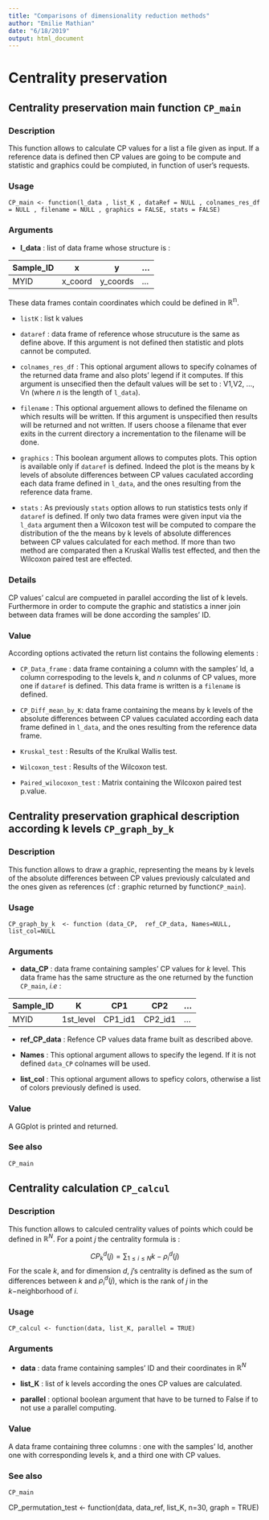 ```yaml
---
title: "Comparisons of dimensionality reduction methods"
author: "Emilie Mathian"
date: "6/18/2019"
output: html_document
---
```


# Centrality preservation 

## Centrality preservation main function `CP_main`

### Description 
 
This function allows to calculate CP values for a list a file given as input. If a reference data is defined then CP values are going to be compute and statistic and graphics could be compiuted, in function of user's requests. 

### Usage

`CP_main <- function(l_data , list_K , dataRef = NULL , colnames_res_df = NULL , filename = NULL , graphics = FALSE, stats = FALSE)`

### Arguments

* **l_data** : list of data frame whose structure is :

| Sample_ID | x       | y        | ... |
|-----------|---------|----------|-----|
| MYID      | x_coord | y_coords | ... |

These data frames contain coordinates which could be defined in $\mathbb{R^n}$.

* `listK` : list k values

* `dataref` : data frame of reference whose strucuture is the same as define above. If this argument is not defined then statistic and plots cannot be computed.

* `colnames_res_df` : This optional argument allows to specify colnames of the returned data frame and also plots' legend if it computes. If this argument is unsecified then the default values will be set to : V1,V2, ..., Vn (where $n$ is the length of `l_data`). 

* `filename` : This optional arguement allows to defined the filename on which results will be written. If this argument is unspecified then results will be returned and not written. If users choose a filename that ever exits in the current directory a incrementation to the filename will be done.

* `graphics` : This boolean argument allows to computes plots. This option is available only if `dataref` is defined. Indeed the plot is the means by k levels of absolute differences between CP values caculated according each data frame defined in `l_data`, and the ones resulting from the reference data frame.

* `stats` : As previously `stats` option allows to run statistics tests only if `dataref` is defined. If only two data frames were given input via the `l_data` argument then a Wilcoxon test will be computed to compare the distribution of the the means by k levels of absolute differences between CP values calculated for each method. If more than two method are comparated then a Kruskal Wallis test effected, and then the Wilcoxon paired test are effected.

### Details 

CP values' calcul are compueted in parallel according the list of k levels. Furthermore in order to compute the graphic and statistics a inner join between data frames will be done according the samples' ID.

### Value 

According options activated the return list contains the following elements :

* `CP_Data_frame` : data frame containing a column with the samples' Id, a column correspoding to the levels k, and $n$ colunms of CP values, more one if `dataref` is defined. This data frame is written is a `filename` is defined.

* `CP_Diff_mean_by_K`: data frame containing the means by k levels of the absolute differences between CP values caculated according each data frame defined in `l_data`, and the ones resulting from the reference data frame.

* `Kruskal_test` : Results of the Krulkal Wallis test.

* `Wilcoxon_test` : Results of the Wilcoxon test.

* `Paired_wilocoxon_test` : Matrix containing the Wilcoxon paired test p.value.

[comment]: <> (%%%%%%%%%%%%%%%%%%%%%%%%%%%%%%%%%%%%%%%%%%%%%%%%%%%%%%%%%%%%%%%%%%%%%%%%%%%%%%%)

## Centrality preservation graphical description according k levels `CP_graph_by_k`

### Description 
 
This function allows to draw a graphic, representing the means by k levels of the absolute differences between CP values previously calculated and the ones given as references (cf : graphic returned by function`CP_main`).

### Usage

`CP_graph_by_k  <- function (data_CP,  ref_CP_data, Names=NULL, list_col=NULL`

### Arguments

* **data_CP** : data frame containing samples' CP values for $k$ level. This data frame has the same structure as the one returned by the function `CP_main`, *i.e* : 

| Sample_ID | K         | CP1     | CP2     | ... |
|-----------|-----------|---------|---------|-----|
| MYID      | 1st_level | CP1_id1 | CP2_id1 | ... |

* **ref_CP_data** : Refence CP values data frame built as described above.

* **Names** : This optional argument allows to specify the legend. If it is not defined `data_CP` colnames will be used.

* **list_col** : This optional argument allows to speficy colors, otherwise a list of colors  previously defined is used.

### Value 

A GGplot is printed and returned.

### See also 

`CP_main`

[comment]: <> (%%%%%%%%%%%%%%%%%%%%%%%%%%%%%%%%%%%%%%%%%%%%%%%%%%%%%%%%%%%%%%%%%%%%%%%%%%%%%%%)

## Centrality calculation `CP_calcul`

### Description 

This function allows to calculed centrality values of points which could be defined in $\mathbb{R}^N$. For a point $j$ the centrality formula is : 

$$CP^d_k(j) = \sum_{1\leq i \leq N} k-\rho^d_i(j)$$
For the scale $k$, and for dimension $d$, $j$'s centrality is defined as the sum of differences between $k$ and $\rho^d_i(j)$, which is the rank of $j$ in the $k-$neighborhood of $i$.

### Usage

`CP_calcul <- function(data, list_K, parallel = TRUE)` 

### Arguments

* **data** : data frame containing samples' ID  and their coordinates in  $\mathbb{R}^N$

* **list_K** : list of k levels according the ones CP values are calculated.

* **parallel** : optional boolean argument that have to be turned to False if to not use a parallel computing.

### Value 

A data frame containing three columns : one  with the samples' Id, another one with corresponding levels k, and a third one with CP values.

### See also 

`CP_main`

[comment]: <> (%%%%%%%%%%%%%%%%%%%%%%%%%%%%%%%%%%%%%%%%%%%%%%%%%%%%%%%%%%%%%%%%%%%%%%%%%%%%%%%)

CP_permutation_test <- function(data, data_ref, list_K, n=30, graph = TRUE)


